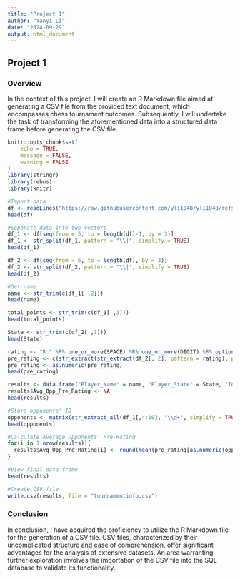 ---
title: "Project 1"
author: "Yanyi Li"
date: "2024-09-29"
output: html_document
---
## Project 1

### Overview

In the context of this project, I will create an R Markdown file aimed at generating a CSV file from the provided text document, which encompasses chess tournament outcomes. Subsequently, I will undertake the task of transforming the aforementioned data into a structured data frame before generating the CSV file.


```{r setup, include=FALSE}
knitr::opts_chunk$set(
	echo = TRUE,
	message = FALSE,
	warning = FALSE
)
library(stringr)
library(rebus)
library(knitr)
```


```{r}
#Import data
df <- readLines("https://raw.githubusercontent.com/yli1048/yli1048/refs/heads/607/tournamentinfo.txt")
head(df)
```


```{r}
#Separate data into two vectors
df_1 <- df[seq(from = 5, to = length(df)-1, by = 3)]
df_1 <- str_split(df_1, pattern = "\\|", simplify = TRUE)
head(df_1)
```


```{r}
df_2 <- df[seq(from = 6, to = length(df), by = 3)]
df_2 <- str_split(df_2, pattern = "\\|", simplify = TRUE)
head(df_2)
```


```{r}
#Get name
name <- str_trim(c(df_1[ ,2]))
head(name)
```


```{r}
total_points <- str_trim(c(df_1[ ,3]))
head(total_points)
```


```{r}
State <- str_trim(c(df_2[ ,1]))
head(State)
```


```{r}
rating <- "R:" %R% one_or_more(SPACE) %R% one_or_more(DIGIT) %R% optional("P") 
pre_rating <- c(str_extract(str_extract(df_2[, 2], pattern = rating), pattern = "\\d+")) 
pre_rating <- as.numeric(pre_rating)
head(pre_rating)
```


```{r}
results <- data.frame("Player_Name" = name, "Player_State" = State, "Total_Points" = total_points, "Pre_Rating" = pre_rating)
results$Avg_Opp_Pre_Rating <- NA 
head(results)
```


```{r}
#Store opponents' ID
opponents <- matrix(str_extract_all(df_1[,4:10], "\\d+", simplify = TRUE), ncol = 7)
head(opponents)
```


```{r}
#Calculate Average Opponents' Pre-Rating
for(i in 1:nrow(results)){
  results$Avg_Opp_Pre_Rating[i] <- round(mean(pre_rating[as.numeric(opponents[i,])], na.rm = TRUE))
}
```


```{r}
#View final data frame
head(results)
```


```{r}
#Create CSV file
write.csv(results, file = "tournamentinfo.csv")
```

### Conclusion
In conclusion, I have acquired the proficiency to utilize the R Markdown file for the generation of a CSV file. CSV files, characterized by their uncomplicated structure and ease of comprehension, offer significant advantages for the analysis of extensive datasets. An area warranting further exploration involves the importation of the CSV file into the SQL database to validate its functionality.
